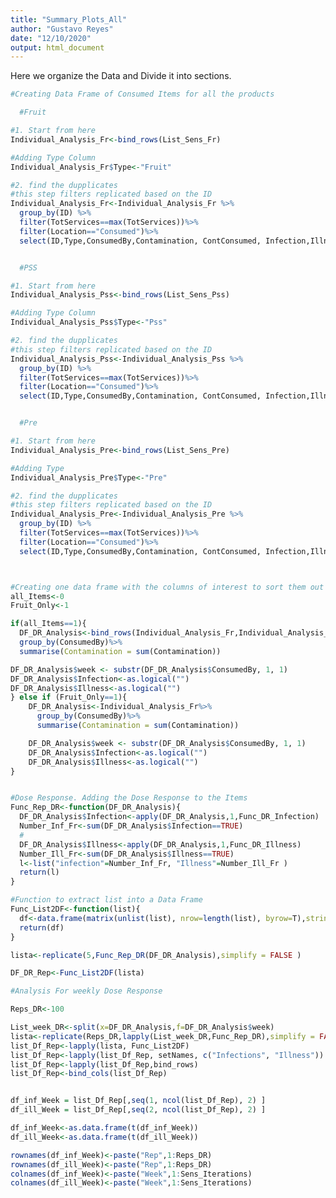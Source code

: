 ```yaml
---
title: "Summary_Plots_All"
author: "Gustavo Reyes"
date: "12/10/2020"
output: html_document
---
```


Here we organize the Data and Divide it into sections. 
```r
#Creating Data Frame of Consumed Items for all the products

  #Fruit

#1. Start from here
Individual_Analysis_Fr<-bind_rows(List_Sens_Fr)

#Adding Type Column
Individual_Analysis_Fr$Type<-"Fruit"

#2. find the dupplicates
#this step filters replicated based on the ID
Individual_Analysis_Fr<-Individual_Analysis_Fr %>% 
  group_by(ID) %>% 
  filter(TotServices==max(TotServices))%>%
  filter(Location=="Consumed")%>%
  select(ID,Type,ConsumedBy,Contamination, ContConsumed, Infection,Illness,week)


  #PSS

#1. Start from here
Individual_Analysis_Pss<-bind_rows(List_Sens_Pss)

#Adding Type Column
Individual_Analysis_Pss$Type<-"Pss"

#2. find the dupplicates
#this step filters replicated based on the ID
Individual_Analysis_Pss<-Individual_Analysis_Pss %>% 
  group_by(ID) %>% 
  filter(TotServices==max(TotServices))%>%
  filter(Location=="Consumed")%>%
  select(ID,Type,ConsumedBy,Contamination, ContConsumed, Infection,Illness,week)


  #Pre 

#1. Start from here
Individual_Analysis_Pre<-bind_rows(List_Sens_Pre)

#Adding Type 
Individual_Analysis_Pre$Type<-"Pre"

#2. find the dupplicates
#this step filters replicated based on the ID
Individual_Analysis_Pre<-Individual_Analysis_Pre %>% 
  group_by(ID) %>% 
  filter(TotServices==max(TotServices))%>%
  filter(Location=="Consumed")%>%
  select(ID,Type,ConsumedBy,Contamination, ContConsumed, Infection,Illness,week)




```

```r
#Creating one data frame with the columns of interest to sort them out by student
all_Items<-0
Fruit_Only<-1

if(all_Items==1){
  DF_DR_Analysis<-bind_rows(Individual_Analysis_Fr,Individual_Analysis_Pss, Individual_Analysis_Pre)%>%
  group_by(ConsumedBy)%>%
  summarise(Contamination = sum(Contamination))

DF_DR_Analysis$week <- substr(DF_DR_Analysis$ConsumedBy, 1, 1)
DF_DR_Analysis$Infection<-as.logical("")
DF_DR_Analysis$Illness<-as.logical("")
} else if (Fruit_Only==1){
    DF_DR_Analysis<-Individual_Analysis_Fr%>%
      group_by(ConsumedBy)%>%
      summarise(Contamination = sum(Contamination))

    DF_DR_Analysis$week <- substr(DF_DR_Analysis$ConsumedBy, 1, 1)
    DF_DR_Analysis$Infection<-as.logical("")
    DF_DR_Analysis$Illness<-as.logical("")
}



```


```r

#Dose Response. Adding the Dose Response to the Items
Func_Rep_DR<-function(DF_DR_Analysis){
  DF_DR_Analysis$Infection<-apply(DF_DR_Analysis,1,Func_DR_Infection)
  Number_Inf_Fr<-sum(DF_DR_Analysis$Infection==TRUE)
  #
  DF_DR_Analysis$Illness<-apply(DF_DR_Analysis,1,Func_DR_Illness)
  Number_Ill_Fr<-sum(DF_DR_Analysis$Illness==TRUE)
  l<-list("infection"=Number_Inf_Fr, "Illness"=Number_Ill_Fr )
  return(l)
}

#Function to extract list into a Data Frame
Func_List2DF<-function(list){
  df<-data.frame(matrix(unlist(list), nrow=length(list), byrow=T),stringsAsFactors=FALSE)
  return(df)
}

lista<-replicate(5,Func_Rep_DR(DF_DR_Analysis),simplify = FALSE )

DF_DR_Rep<-Func_List2DF(lista)


```

```r
#Analysis For weekly Dose Response

Reps_DR<-100

List_week_DR<-split(x=DF_DR_Analysis,f=DF_DR_Analysis$week)
lista<-replicate(Reps_DR,lapply(List_week_DR,Func_Rep_DR),simplify = FALSE)
list_Df_Rep<-lapply(lista, Func_List2DF)
list_Df_Rep<-lapply(list_Df_Rep, setNames, c("Infections", "Illness"))
list_Df_Rep<-lapply(list_Df_Rep,bind_rows)
list_Df_Rep<-bind_cols(list_Df_Rep)


df_inf_Week = list_Df_Rep[,seq(1, ncol(list_Df_Rep), 2) ]
df_ill_Week = list_Df_Rep[,seq(2, ncol(list_Df_Rep), 2) ]

df_inf_Week<-as.data.frame(t(df_inf_Week))
df_ill_Week<-as.data.frame(t(df_ill_Week))

rownames(df_inf_Week)<-paste("Rep",1:Reps_DR)
rownames(df_ill_Week)<-paste("Rep",1:Reps_DR)
colnames(df_inf_Week)<-paste("Week",1:Sens_Iterations)
colnames(df_ill_Week)<-paste("Week",1:Sens_Iterations)


                                

```

